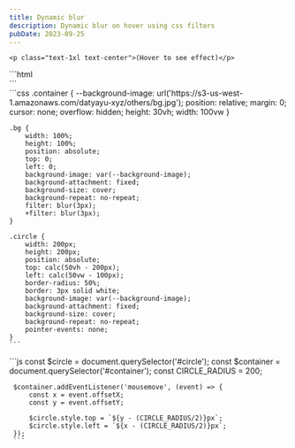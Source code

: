 ```yaml
---
title: Dynamic blur
description: Dynamic blur on hover using css filters
pubDate: 2023-09-25
---
```



<ExperimentsLayout>

<div class="w-full" slot="demo">
    <DynamicBlurDemo />

    <p class="text-1xl text-center">(Hover to see effect)</p>
</div>

<div class="w-full" slot="html">
    ```html
    <div id="container" class="container">
        <div class="bg"></div>
        <div id="circle" clas="circle"></div>
    </div>
    ```
</div>

<div class="w-full" slot="css">
    ```css
    .container {
        --background-image: url('https://s3-us-west-1.amazonaws.com/datyayu-xyz/others/bg.jpg');
        position: relative;
        margin: 0;
        cursor: none;
        overflow: hidden;
        height: 30vh;
        width: 100vw
    }

    .bg {
        width: 100%;
        height: 100%;
        position: absolute;
        top: 0;
        left: 0;
        background-image: var(--background-image);
        background-attachment: fixed;
        background-size: cover;
        background-repeat: no-repeat;
        filter: blur(3px);
        +filter: blur(3px);
    }

    .circle {
        width: 200px;
        height: 200px;
        position: absolute;
        top: calc(50vh - 200px);
        left: calc(50vw - 100px);
        border-radius: 50%;
        border: 3px solid white;
        background-image: var(--background-image);
        background-attachment: fixed;
        background-size: cover;
        background-repeat: no-repeat;
        pointer-events: none;
    }
    ```
</div>


<div class="w-full" slot="js">
     ```js
     const $circle = document.querySelector('#circle');
     const $container = document.querySelector('#container');
     const CIRCLE_RADIUS = 200;

     $container.addEventListener('mousemove', (event) => {
         const x = event.offsetX;
         const y = event.offsetY;

         $circle.style.top = `${y - (CIRCLE_RADIUS/2)}px`;
         $circle.style.left = `${x - (CIRCLE_RADIUS/2)}px`;
     });
     ```
 </div>

</ExperimentsLayout>

